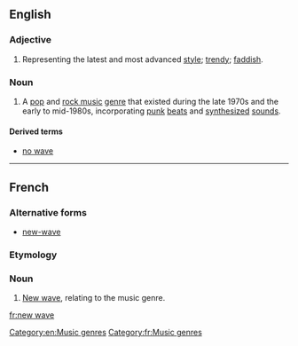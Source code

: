 ==English==
{{wikipedia|New Wave music}}

===Adjective===
{{en-adj|pos=[[new]] [[wave]]}}

# Representing the latest and most advanced [[style]]; [[trendy]]; [[faddish]].

===Noun===
{{en-noun|-}}

# A [[pop music|pop]] and [[rock music]] [[genre]] that existed during the late 1970s and the early to mid-1980s, incorporating [[punk rock|punk]] [[beat]]s and [[synthesizer|synthesized]] [[sound]]s.

====Derived terms====
* [[no wave]]
[[Category:en:Music genres]]
----

==French==

===Alternative forms===
* [[new-wave]]

===Etymology===
{{borrowing|en|lang=fr}}

===Noun===
{{head|fr|noun|head=[[new]] [[wave]]|g=m|singular only}}

# [[new wave#English|New wave]], relating to the music genre.

[[Category:fr:Music genres]]

[[fr:new wave]]